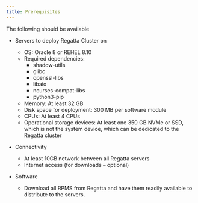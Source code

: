 ---
title: Prerequisites
---

The following should be available
- Servers to deploy Regatta Cluster on
     - OS: Oracle 8 or REHEL 8.10
     - Required dependencies:
        - shadow-utils
        - glibc 
        - openssl-libs
        - libaio
        - ncurses-compat-libs
        - python3-pip
    - Memory: At least 32 GB
    - Disk space for deployment: 300 MB per software module
    - CPUs: At least 4 CPUs
    - Operational storage devices: At least one 350 GB NVMe or SSD, which is not the 
    system device, which can be dedicated to the Regatta cluster

- Connectivity
    - At least 10GB network between all Regatta servers
    - Internet access (for downloads – optional)

- Software
    - Download all RPMS from Regatta and have them readily available to distribute to
the servers.